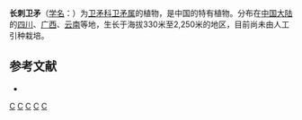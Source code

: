 {{Speciesbox 
| taxon = Euonymus wilsonii
| authority = Sprague
}}

'''长刺卫矛'''（[[学名|学名]]：{{lang|la|''Euonymus wilsonii''}}）为[[卫矛科|卫矛科]][[卫矛属|卫矛属]]的植物，是中国的特有植物。分布在[[中国大陆|中国大陆]]的[[四川|四川]]、[[广西|广西]]、[[云南|云南]]等地，生长于海拔330米至2,250米的地区，目前尚未由人工引种栽培。

== 参考文献 ==
<div class="references-small">
* {{cite web| url =http://www.bioinfo.cn/db05/KmzwSpecies.php?action=view&id=2353| title =长刺卫矛| work =《中国高等植物数据库全库》| publisher =中国科学院微生物研究所| author =昆明植物研究所| accessdate =2009-02-23| deadurl =yes| archiveurl =https://web.archive.org/web/20160305061429/http://www.bioinfo.cn/db05/KmzwSpecies.php?action=view&id=2353| archivedate =2016-03-05}}
</div>

{{Taxonbar}}

[[Category:卫矛属|C]]
[[Category:中國特有植物|C]]
[[Category:四川植物|C]]
[[Category:广西植物|C]]
[[Category:云南植物|C]]